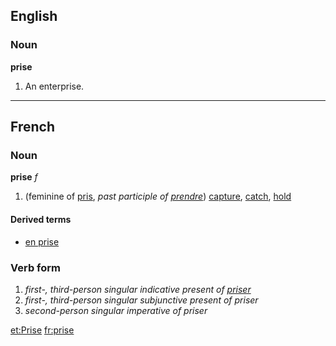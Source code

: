 ==English==

===Noun===

'''prise'''

#An enterprise.

----

==French==
===Noun===
'''prise'''  ''f''

# (feminine of [[pris]], ''past participle of [[prendre]]'') [[capture]], [[catch]], [[hold]]

====Derived terms====
*[[en prise]]

===Verb form===

# ''first-, third-person singular indicative present of [[priser]]''
# ''first-, third-person singular subjunctive present of priser''
# ''second-person singular imperative of priser''

[[et:Prise]]
[[fr:prise]]